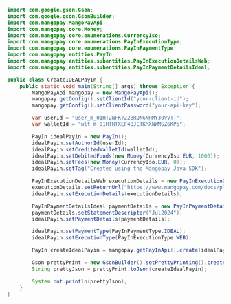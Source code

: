 ```java Java 
import com.google.gson.Gson;
import com.google.gson.GsonBuilder;
import com.mangopay.MangoPayApi;
import com.mangopay.core.Money;
import com.mangopay.core.enumerations.CurrencyIso;
import com.mangopay.core.enumerations.PayInExecutionType;
import com.mangopay.core.enumerations.PayInPaymentType;
import com.mangopay.entities.PayIn;
import com.mangopay.entities.subentities.PayInExecutionDetailsWeb;
import com.mangopay.entities.subentities.PayInPaymentDetailsIdeal;

public class CreateIDEALPayIn {
    public static void main(String[] args) throws Exception {
        MangoPayApi mangopay = new MangoPayApi();
        mangopay.getConfig().setClientId("your-client-id");
        mangopay.getConfig().setClientPassword("your-api-key");

        var userId = "user_m_01HT2NFK7Z2BRQNGNHMY30VVTT";
        var walletId = "wlt_m_01HTHTXEF4BJCTKMXNWMSZ6KP5";

        PayIn idealPayin = new PayIn();
        idealPayin.setAuthorId(userId);
        idealPayin.setCreditedWalletId(walletId);
        idealPayin.setDebitedFunds(new Money(CurrencyIso.EUR, 1000));
        idealPayin.setFees(new Money(CurrencyIso.EUR, 0));
        idealPayin.setTag("Created using the Mangopay Java SDK");

        PayInExecutionDetailsWeb executionDetails = new PayInExecutionDetailsWeb();
        executionDetails.setReturnUrl("https://www.mangopay.com/docs/please-ignore");
        idealPayin.setExecutionDetails(executionDetails);

        PayInPaymentDetailsIdeal paymentDetails = new PayInPaymentDetailsIdeal();
        paymentDetails.setStatementDescriptor("Jul2024");
        idealPayin.setPaymentDetails(paymentDetails);

        idealPayin.setPaymentType(PayInPaymentType.IDEAL);
        idealPayin.setExecutionType(PayInExecutionType.WEB);

        PayIn createIdealPayin = mangopay.getPayInApi().create(idealPayin);

        Gson prettyPrint = new GsonBuilder().setPrettyPrinting().create();
        String prettyJson = prettyPrint.toJson(createIdealPayin);

        System.out.println(prettyJson);
    }
}
```